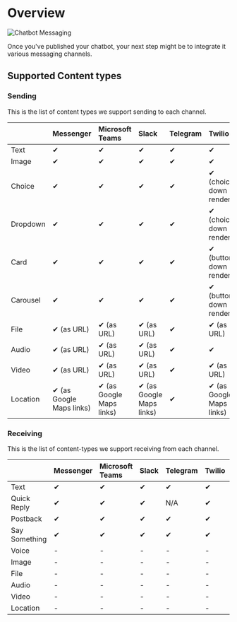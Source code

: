 # Overview

![Chatbot Messaging](/docs/messaging-overview-banner.png)

Once you've published your chatbot, your next step might be to integrate it various messaging channels.

## Supported Content types

### Sending

This is the list of content types we support sending to each channel.


|  | Messenger | Microsoft Teams | Slack | Telegram | Twilio | Vonage | Smooch |
| :--- | :--- | :--- | :--- | :--- | :--- | :--- | :--- |
| Text |   ✔ |   ✔ |   ✔ |   ✔ |   ✔ |   ✔ |   ✔ |    
| Image |   ✔ |   ✔ |   ✔ |   ✔ |   ✔ |   ✔ |   ✔ |    
| Choice |   ✔ |   ✔ |   ✔ |   ✔ |   ✔ (choices down rendered) |   ✔ |   ✔ |    
| Dropdown |   ✔ |   ✔ |   ✔ |   ✔ |   ✔ (choices down rendered) |   ✔ |   ✔ |    
| Card |   ✔ |   ✔ |   ✔ |   ✔ |   ✔ (buttons down rendered) |   ✔ (buttons down rendered) |   ✔ |    
| Carousel |   ✔ |   ✔ |   ✔ |   ✔ |   ✔ (buttons down rendered) |   ✔ (buttons down rendered) |   ✔ |    
| File |   ✔ (as URL) |   ✔ (as URL) |   ✔ (as URL) |   ✔ |   ✔ (as URL) |   ✔ |   ✔ |    
| Audio |   ✔ (as URL) |   ✔ (as URL) |   ✔ (as URL) |   ✔ |   ✔ |   ✔ |   ✔ |    
| Video |   ✔ (as URL) |   ✔ (as URL) |   ✔ (as URL) |   ✔ |   ✔ (as URL) |   ✔ |   ✔ |    
| Location |   ✔ (as Google Maps links) |   ✔ (as Google Maps links) |   ✔ (as Google Maps links) |   ✔ |   ✔ (as Google Maps links) |   ✔ |   ✔ |    


### Receiving

This is the list of content-types we support receiving from each channel.

|  |      Messenger |      Microsoft Teams |      Slack |      Telegram |      Twilio |      Vonage |      Smooch |   
| :--- | :--- | :--- | :--- | :--- | :--- | :--- | :--- |
| Text |   ✔ |   ✔ |   ✔ |   ✔ |   ✔ |   ✔ |   ✔ |
| Quick Reply |   ✔ |   ✔ |   ✔ |   N/A |   ✔ |   ✔ |   N/A |
| Postback |   ✔ |   ✔ |   ✔ |   ✔ |   ✔ |   ✔ |   ✔ |
| Say Something |   ✔ |   ✔ |   ✔ |   ✔ |   ✔ |   ✔ |   ✔ |
| Voice |   - |   - |   - |   - |   - |   - |   - |
| Image |   - |   - |   - |   - |   - |   - |   - |
| File |   - |   - |   - |   - |   - |   - |   - |
| Audio |   - |   - |   - |   - |   - |   - |   - |
| Video |   - |   - |   - |   - |   - |   - |   - |
| Location |   - |   - |   - |   - |   - |   - |   - |     

